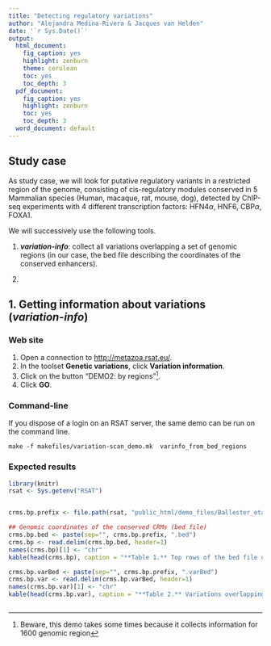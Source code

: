 ```yaml
---
title: "Detecting regulatory variations"
author: "Alejandra Medina-Rivera & Jacques van Helden"
date: '`r Sys.Date()`'
output:
  html_document:
    fig_caption: yes
    highlight: zenburn
    theme: cerulean
    toc: yes
    toc_depth: 3
  pdf_document:
    fig_caption: yes
    highlight: zenburn
    toc: yes
    toc_depth: 3
  word_document: default
---
```


## Study case

As study case, we will look for putative regulatory variants in a restricted region of the genome, consisting of cis-regulatory modules conserved in 5 Mammalian species (Human, macaque, rat, mouse, dog), detected by ChIP-seq experiments with 4 different transcription  factors: HFN4$\alpha$, HNF6, CBP$\alpha$, FOXA1. 

We will successively use the following tools. 


1. ***variation-info***: collect all variations overlapping a set of genomic regions (in our case, the bed file describing the coordinates of the conserved enhancers).

2. 


## 1. Getting information about variations (***variation-info***)


### Web site

1. Open a connection to <http://metazoa.rsat.eu/>.
2. In the toolset **Genetic variations**, click **Variation information**. 
3. Click on the button "DEMO2: by regions"^[Beware, this demo takes some times because it collects information for 1600 genomic region].
4. Click **GO**.

### Command-line

If you dispose of a login on an RSAT server, the same demo can be run on the command line. 

```
make -f makefiles/variation-scan_demo.mk  varinfo_from_bed_regions
```

### Expected results

```r
library(knitr)
rsat <- Sys.getenv("RSAT")


crms.bp.prefix <- file.path(rsat, "public_html/demo_files/Ballester_etal_elife_2014_module_beyondprimates_conserved_hg18_lift_to_hg19")

## Genomic coordinates of the conserved CRMs (bed file)
crms.bp.bed <- paste(sep="", crms.bp.prefix, ".bed")
crms.bp <- read.delim(crms.bp.bed, header=1)
names(crms.bp)[1] <- "chr"
kable(head(crms.bp), caption = "**Table 1.** Top rows of the bed file describing the genomic coordinates of the conserved CMRs, which is used as input to select variations of interest.")

crms.bp.varBed <- paste(sep="", crms.bp.prefix, ".varBed")
crms.bp.var <- read.delim(crms.bp.varBed, header=1)
names(crms.bp.var)[1] <- "chr"
kable(head(crms.bp.var), caption = "**Table 2.** Variations overlapping with the conserved CMRs. ")



```

